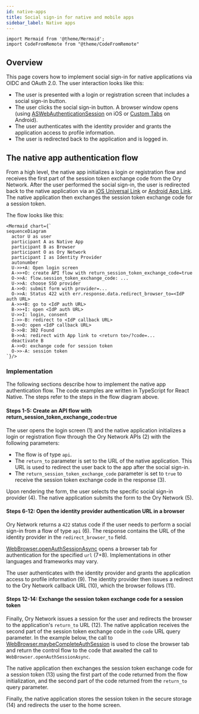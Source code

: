 ```yaml
---
id: native-apps
title: Social sign-in for native and mobile apps
sidebar_label: Native apps
---
```


```mdx-code-block
import Mermaid from '@theme/Mermaid';
import CodeFromRemote from "@theme/CodeFromRemote"
```

## Overview

This page covers how to implement social sign-in for native applications via OIDC and OAuth 2.0. The user interaction looks like
this:

- The user is presented with a login or registration screen that includes a social sign-in button.
- The user clicks the social sign-in button. A browser window opens (using
  [ASWebAuthenticationSession](https://developer.apple.com/documentation/authenticationservices/aswebauthenticationsession) on iOS
  or [Custom Tabs](https://developer.chrome.com/docs/android/custom-tabs/) on Android).
- The user authenticates with the identity provider and grants the application access to profile information.
- The user is redirected back to the application and is logged in.

## The native app authentication flow

From a high level, the native app initializes a login or registration flow and receives the first part of the session token
exchange code from the Ory Network. After the user performed the social sign-in, the user is redirected back to the native
application via an [iOS Universal Link](https://developer.apple.com/ios/universal-links/) or
[Android App Link](https://developer.android.com/training/app-links). The native application then exchanges the session token
exchange code for a session token.

The flow looks like this:

```mdx-code-block
<Mermaid chart={`
sequenceDiagram
  actor U as user
  participant A as Native App
  participant B as Browser
  participant O as Ory Network
  participant I as Identity Provider
  autonumber
  U->>+A: Open login screen
  A->>+O: create API flow with return_session_token_exchange_code=true
  O->>A: flow.session_token_exchange_code: ...
  U->>A: choose SSO provider
  A->>O: submit form with provider=...
  O->>A: Status 422 with err.response.data.redirect_browser_to=<IdP auth URL>
  A->>+B: go to <IdP auth URL>
  B->>+I: open <IdP auth URL>
  U->>I: login, consent
  I->>-B: redirect to <IdP callback URL>
  B->>O: open <IdP callback URL>
  O->>B: 302 Found
  B->>A: redirect with App link to <return to>/?code=...
  deactivate B
  A->>O: exchange code for session token
  O->>-A: session token
`}/>
```

### Implementation

The following sections describe how to implement the native app authentication flow. The code examples are written in TypeScript
for React Native. The steps refer to the steps in the flow diagram above.

#### Steps 1-5: Create an API flow with return_session_token_exchange_code=true

The user opens the login screen (1) and the native application initializes a login or registration flow through the Ory Network
APIs (2) with the following parameters:

- The flow is of type `api`.
- The `return_to` parameter is set to the URL of the native application. This URL is used to redirect the user back to the app
  after the social sign-in.
- The `return_session_token_exchange_code` parameter is set to `true` to receive the session token exchange code in the response
  (3).

<CodeFromRemote
  lang="ts"
  src="https://github.com/ory/kratos-selfservice-ui-react-native/blob/2ef61d58aac508ad8890c01dac4b5fd4740265ff/src/components/Routes/Login.tsx"
  startAt="  const initializeFlow = () =>"
  endAt="      .then(({ data: f }) => setFlow(f))"
/>

Upon rendering the form, the user selects the specific social sign-in provider (4). The native application submits the form to the
Ory Network (5).

#### Steps 6-12: Open the identity provider authentication URL in a browser

Ory Network returns a `422` status code if the user needs to perform a social sign-in from a flow of type `api` (6). The response
contains the URL of the identity provider in the `redirect_browser_to` field.

<CodeFromRemote
  lang="ts"
  src="https://github.com/ory/kratos-selfservice-ui-react-native/blob/2ef61d58aac508ad8890c01dac4b5fd4740265ff/src/helpers/form.tsx"
  startAt="        case 422:"
  endAt="          )"
/>

[WebBrowser.openAuthSessionAsync](https://docs.expo.dev/versions/latest/sdk/webbrowser/#webbrowseropenauthsessionasyncurl-redirecturl-options)
opens a browser tab for authentication for the specified `url` (7+8). Implementations in other languages and frameworks may vary.

<CodeFromRemote
  lang="ts"
  src="https://github.com/ory/kratos-selfservice-ui-react-native/blob/2ef61d58aac508ad8890c01dac4b5fd4740265ff/src/helpers/form.tsx"
  startAt="  const result = await WebBrowser.openAuthSessionAsync("
  endAt="  )"
/>

The user authenticates with the identity provider and grants the application access to profile information (9). The identity
provider then issues a redirect to the Ory Network callback URL (10), which the browser follows (11).

#### Steps 12-14: Exchange the session token exchange code for a session token

Finally, Ory Network issues a session for the user and redirects the browser to the application's `return_to` URL (12). The native
application receives the second part of the session token exchange code in the `code` URL query parameter. In the example below,
the call to
[WebBrowser.maybeCompleteAuthSession](https://docs.expo.dev/versions/latest/sdk/webbrowser/#webbrowsermaybecompleteauthsessionoptions)
is used to close the browser tab and return the control flow to the code that awaited the call to
`WebBrowser.openAuthSessionAsync`.

<CodeFromRemote
  lang="tsx"
  src="https://github.com/ory/kratos-selfservice-ui-react-native/blob/2ef61d58aac508ad8890c01dac4b5fd4740265ff/src/components/Routes/Callback.tsx"
  startAt="const Callback = (props: Props) => {"
  endAt="  )"
/>

The native application then exchanges the session token exchange code for a session token (13) using the first part of the code
returned from the flow initialization, and the second part of the code returned from the `return_to` query parameter.

<CodeFromRemote
  lang="ts"
  src="https://github.com/ory/kratos-selfservice-ui-react-native/blob/2ef61d58aac508ad8890c01dac4b5fd4740265ff/src/helpers/form.tsx"
  startAt="  const fetchToken = (params: FrontendApiExchangeSessionTokenRequest) =>"
  endAt='    newOrySdk("").exchangeSessionToken(params)'
/>

Finally, the native application stores the session token in the secure storage (14) and redirects the user to the home screen.

<CodeFromRemote
  lang="ts"
  src="https://github.com/ory/kratos-selfservice-ui-react-native/blob/2ef61d58aac508ad8890c01dac4b5fd4740265ff/src/helpers/form.tsx"
  startAt="  const setToken = (res: Awaited<ReturnType<typeof fetchToken>>) =>"
  endAt="    })"
/>
